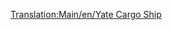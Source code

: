 [[Translation:Main/en/Yate Cargo Ship]]
{{Template:Ships
|Name=Yate Cargo Ship
|Image=[[File:en/CargoShip.png|Yate Cargo Ship]]
|Cost=£24,372 ($48,744)
|Speed=24 km/h (15 mph)
|Annual=£2,460 ($4,920)
|Designed=1928
|Lifespan=30
|Capacity=160 units*
|Statnote=''*'' (160 units of Mail, Coal, Livestock, Goods, Grain, Wood, Iron ore, Steel, Valuables)
|Description=The Yate Cargo Ship is the slowest and most inferior of the two cargo ships. 
|Real-life=Fictional.
}}